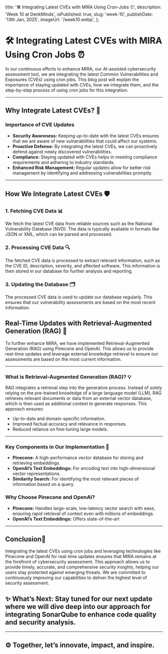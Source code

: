   title: '🛠️ Integrating Latest CVEs with MIRA Using Cron-Jobs ⏰',
  description: 'Week 10 at DenkMinds',
  isPublished: true,
  slug: 'week-10',
  publishDate: '13th Jan, 2025',
  imageUrl: '/week10.webp',
};

# 🛠️ Integrating Latest CVEs with MIRA Using Cron Jobs ⏰

In our continuous efforts to enhance MIRA, our AI-assisted cybersecurity assessment tool, we are integrating the latest Common Vulnerabilities and Exposures (CVEs) using cron jobs. This blog post will explain the importance of staying updated with CVEs, how we integrate them, and the step-by-step process of using cron jobs for this integration.

---

## Why Integrate Latest CVEs? 🤔

### Importance of CVE Updates

- **Security Awareness:** Keeping up-to-date with the latest CVEs ensures that we are aware of new vulnerabilities that could affect our systems.
- **Proactive Defense:** By integrating the latest CVEs, we can proactively defend against newly discovered vulnerabilities.
- **Compliance:** Staying updated with CVEs helps in meeting compliance requirements and adhering to industry standards.
- **Enhanced Risk Management:** Regular updates allow for better risk management by identifying and addressing vulnerabilities promptly.

---

## How We Integrate Latest CVEs 🛡️

### 1. Fetching CVE Data 📊
We fetch the latest CVE data from reliable sources such as the National Vulnerability Database (NVD). The data is typically available in formats like JSON or XML, which can be parsed and processed.

### 2. Processing CVE Data 🔍
The fetched CVE data is processed to extract relevant information, such as the CVE ID, description, severity, and affected software. This information is then stored in our database for further analysis and reporting.

### 3. Updating the Database 🗂️
The processed CVE data is used to update our database regularly. This ensures that our vulnerability assessments are based on the most recent information.

## Real-Time Updates with Retrieval-Augmented Generation (RAG) 🚀

To further enhance MIRA, we have implemented Retrieval-Augmented Generation (RAG) using Pinecone and OpenAI. This allows us to provide real-time updates and leverage external knowledge retrieval to ensure our assessments are based on the most current information.

---

### What is Retrieval-Augmented Generation (RAG)? 💡
RAG integrates a retrieval step into the generative process. Instead of solely relying on the pre-trained knowledge of a large language model (LLM), RAG retrieves relevant documents or data from an external vector database, which is then used as additional context to generate responses. This approach ensures:

- Up-to-date and domain-specific information.
- Improved factual accuracy and relevance in responses.
- Reduced reliance on fine-tuning large models.

---

### Key Components in Our Implementation 🧩

- **Pinecone:** A high-performance vector database for storing and retrieving embeddings.
- **OpenAI’s Text Embeddings:** For encoding text into high-dimensional vector representations.
- **Similarity Search:** For identifying the most relevant pieces of information based on a query.

### Why Choose Pinecone and OpenAI?

- **Pinecone:** Handles large-scale, low-latency vector search with ease, ensuring rapid retrieval of context even with millions of embeddings.
- **OpenAI’s Text Embeddings:** Offers state-of-the-art

---

## Conclusion🏁

Integrating the latest CVEs using cron jobs and leveraging technologies like Pinecone and OpenAI for real-time updates ensures that MIRA remains at the forefront of cybersecurity assessment. This approach allows us to provide timely, accurate, and comprehensive security insights, helping our users stay protected against emerging threats. We are committed to continuously improving our capabilities to deliver the highest level of security assessment.

## ✨ What’s Next: Stay tuned for our next update where we will dive deep into our approach for integrating SonarQube to enhance code quality and security analysis.

---

## ⚙️ Together, let’s innovate, impact, and inspire.